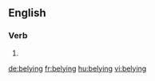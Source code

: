 ==English==

===Verb===
{{head|en|present participle}}

# {{present participle of|belie|lang=en}}

[[de:belying]]
[[fr:belying]]
[[hu:belying]]
[[vi:belying]]